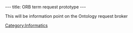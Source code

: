 ---
title: ORB term request prototype
---

This will be information point on the Ontology request broker

[[Category:Informatics]]